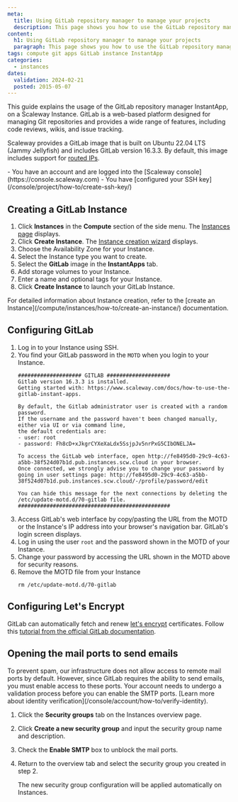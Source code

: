 ```yaml
---
meta:
  title: Using GitLab repository manager to manage your projects
  description: This page shows you how to use the GitLab repository manager InstantApp on your Scaleway Instance.
content:
  h1: Using GitLab repository manager to manage your projects
  paragraph: This page shows you how to use the GitLab repository manager InstantApp on your Scaleway Instance.
tags: compute git apps GitLab instance InstantApp
categories:
  - instances
dates:
  validation: 2024-02-21
  posted: 2015-05-07
---
```


This guide explains the usage of the GitLab repository manager InstantApp, on a Scaleway Instance. GitLab is a web-based platform designed for managing Git repositories and provides a wide range of features, including code reviews, wikis, and issue tracking.

Scaleway provides a GitLab image that is built on Ubuntu 22.04 LTS (Jammy Jellyfish) and includes GitLab version 16.3.3. By default, this image includes support for [routed IPs](/compute/instances/api-cli/using-routed-ips/).


<Macro id="iam-requirements" />
 
<Message type="requirement">
  - You have an account and are logged into the [Scaleway console](https://console.scaleway.com)
  - You have [configured your SSH key](/console/project/how-to/create-ssh-key/)
</Message>

## Creating a GitLab Instance

1. Click **Instances** in the **Compute** section of the side menu. The [Instances page](https://console.scaleway.com/instance/servers) displays.
2. Click **Create Instance**. The [Instance creation wizard](https://console.scaleway.com/instance/servers/create) displays.
3. Choose the Availability Zone for your Instance.
4. Select the Instance type you want to create.
5. Select the **GitLab** image in the **InstantApps** tab.
6. Add storage volumes to your Instance.
7. Enter a name and optional tags for your Instance.
8. Click **Create Instance** to launch your GitLab Instance.

<Message type="tip">
  For detailed information about Instance creation, refer to the [create an Instance](/compute/instances/how-to/create-an-instance/) documentation.
</Message>

## Configuring GitLab

1. Log in to your Instance using SSH.
2. You find your GitLab password in the `MOTD` when you login to your Instance.
    ```
    #################### GITLAB ####################
    Gitlab version 16.3.3 is installed.
    Getting started with: https://www.scaleway.com/docs/how-to-use-the-gitlab-instant-apps.

    By default, the Gitlab administrator user is created with a random password.
    If the username and the password haven't been changed manually, either via UI or via command line,
    the default credentials are:
    - user: root
    - password: Fh8cD+xJkgrCYXeXaLdx5SsjpJv5nrPxG5CIbONELJA=

    To access the GitLab web interface, open http://fe8495d0-29c9-4c63-a5bb-38f524d07b1d.pub.instances.scw.cloud in your browser.
    Once connected, we strongly advise you to change your password by going in user settings page: http://fe8495d0-29c9-4c63-a5bb-38f524d07b1d.pub.instances.scw.cloud/-/profile/password/edit

    You can hide this message for the next connections by deleting the /etc/update-motd.d/70-gitlab file.
    ################################################
    ```
3. Access GitLab's web interface by copy/pasting the URL from the MOTD or the Instance's IP address into your browser's navigation bar. GitLab's login screen displays.
4. Log in using the user `root` and the password shown in the MOTD of your Instance.
5. Change your password by accessing the URL shown in the MOTD above for security reasons.
6. Remove the MOTD file from your Instance
    ```
    rm /etc/update-motd.d/70-gitlab
    ```

## Configuring Let's Encrypt

GitLab can automatically fetch and renew [let's encrypt](https://letsencrypt.org/) certificates. Follow this [tutorial from the official GitLab documentation](https://docs.gitlab.com/omnibus/settings/ssl.html#lets-encrypt-integration).

## Opening the mail ports to send emails

<Message type="note">
  To prevent spam, our infrastructure does not allow access to remote mail ports by default. However, since GitLab requires the ability to send emails, you must enable access to these ports. Your account needs to undergo a validation process before you can enable the SMTP ports. [Learn more about identity verification](/console/account/how-to/verify-identity).
</Message>

1. Click the **Security groups** tab on the Instances overview page.
2. Click **Create a new security group** and input the security group name and description.
3. Check the **Enable SMTP** box to unblock the mail ports.
4. Return to the overview tab and select the security group you created in step 2.

    The new security group configuration will be applied automatically on Instances.